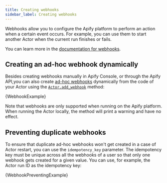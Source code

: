 ```yaml
---
title: Creating webhooks
sidebar_label: Creating webhooks
---
```




Webhooks allow you to configure the Apify platform to perform an action when a certain event occurs. For example, you can use them to start another Actor when the current run finishes or fails.

You can learn more in the [documentation for webhooks](https://docs.apify.com/platform/integrations/webhooks).

## Creating an ad-hoc webhook dynamically

Besides creating webhooks manually in Apify Console, or through the Apify API,you can also create [ad-hoc webhooks](https://docs.apify.com/platform/integrations/webhooks/ad-hoc-webhooks) dynamically from the code of your Actor using the [`Actor.add_webhook`](../../reference/class/Actor#add_webhook) method:

<CodeBlock className="language-python">
    {WebhookExample}
</CodeBlock>

Note that webhooks are only supported when running on the Apify platform. When running the Actor locally, the method will print a warning and have no effect.

## Preventing duplicate webhooks

To ensure that duplicate ad-hoc webhooks won't get created in a case of Actor restart, you can use the `idempotency_key` parameter. The idempotency key must be unique across all the webhooks of a user so that only one webhook gets created for a given value. You can use, for example, the Actor run ID as the idempotency key:

<CodeBlock className="language-python">
    {WebhookPreventingExample}
</CodeBlock>
